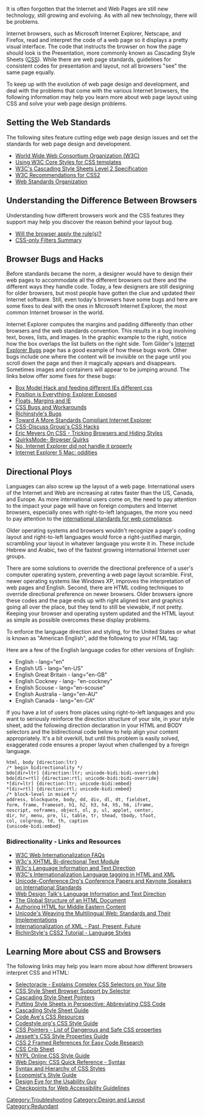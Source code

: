 It is often forgotten that the Internet and Web Pages are still new technology, still growing and evolving.  As with all new technology, there will be problems.

Internet browsers, such as Microsoft Internet Explorer, Netscape, and Firefox, read and interpret the code of a web page so it displays a pretty visual interface.  The code that instructs the browser on how the page should look is the Presentation, more commonly known as Cascading Style Sheets ([[CSS]]). While there are web page standards, guidelines for consistent codes for presentation and layout, not all browsers "see" the same page equally.

To keep up with the evolution of web page design and development, and deal with the problems that come with the various Internet browsers, the following information may help you learn more about web page layout using CSS and solve your web page design problems.

==Setting the Web Standards==
The following sites feature cutting edge web page design issues and set the standards for web page design and development.

* [http://www.w3c.org/ World Wide Web Consortium Organization (W3C)]
* [http://www.w3.org/StyleSheets/Core/ Using W3C Core Styles for CSS templates]
* [http://www.w3.org/tr/rec-css2/ W3C's Cascading Style Sheets Level 2 Specification]
* [http://www.w3.org/TR/rec-css2/ W3C Recommendations for CSS2]
* [http://www.webstandards.org/ Web Standards Organization]

==Understanding the Difference Between Browsers==
Understanding how different browsers work and the CSS features they support may help you discover the reason behind your layout bug.
* [http://centricle.com/ref/css/filters/ Will the browser apply the rule(s)?]
* [http://dithered.com/css_filters/css_only/ CSS-only Filters Summary]

==Browser Bugs and Hacks==
Before standards became the norm, a designer would have to design their web pages to accommodate all the different browsers out there and the different ways they handle code. Today, a few designers are still designing for older browsers, but most people have gotten the clue and updated their Internet software. Still, even today's browsers have some bugs and here are some fixes to deal with the ones in Microsoft Internet Explorer, the most common Internet browser in the world.

Internet Explorer computes the margins and padding differently than other browsers and the web standards convention. This results in a bug involving text, boxes, lists, and images. In the graphic example to the right, notice how the box overlaps the list bullets on the right side.  Tom Gilder's [http://tom.me.uk/2002/2/ie6css.html Internet Explorer Bugs] page has a good example of how these bugs work.  Other bugs include one where the content will be invisible on the page until you scroll down the page and then it magically appears and disappears. Sometimes images and containers will appear to be jumping around. The links below offer some fixes for these bugs:

* [http://www.communitymx.com/content/article.cfm?cid=E0989953B6F20B41 Box Model Hack and feeding different IEs different css] 
* [http://www.positioniseverything.net/explorer.html Position is Everything: Explorer Exposed]
* [http://www.positioniseverything.net/explorer/floatIndent.html Floats, Margins and IE]
* [http://css.nu/pointers/bugs.html CSS Bugs and Workarounds]
* [http://www.richinstyle.com/bugs/ Richinstyle's Bugs]
* [http://www.digital-web.com/features/feature_2003-02.shtml Toward A More Standards Compliant Internet Explorer]
* [http://css-discuss.incutio.com/?page=CssHack CSS-Discuss Group's CSS Hacks]
* [http://www.ericmeyeroncss.com/bonus/trick-hide.html Eric Meyers On CSS - Tricking Browsers and Hiding Styles]
* [http://www.quirksmode.org/ QuirksMode- Browser Quirks]
* [http://www.howtocreate.co.uk/wrongWithIE/ No, Internet Explorer did not handle it properly]
* [http://www.l-c-n.com/IE5tests/ Internet Explorer 5 Mac: oddities]

==Directional Ploys==
Languages can also screw up the layout of a web page.  International users of the Internet and Web are increasing at rates faster than the US, Canada, and Europe. As more international users come on, the need to pay attention to the impact your page will have on foreign computers and Internet browsers, especially ones with right-to-left languages, the more you need to pay attention to the [http://www.w3.org/TR/REC-html40/struct/dirlang.html international standards for web compliance].

Older operating systems and browsers wouldn't recognize a page's coding layout and right-to-left languages would force a right-justified margin, scrambling your layout in whatever language you wrote it in.  These include Hebrew and Arabic, two of the fastest growing international Internet user groups.

There are some solutions to override the directional preference of a user's computer operating system, preventing a web page layout scramble.  First, newer operating systems like Windows XP, improves the interpretation of web pages and English.  Second, there are HTML coding techniques to override directional preference on newer browsers.  Older browsers ignore these codes and the page ends up with right aligned text and graphics going all over the place, but they tend to still be viewable, if not pretty. Keeping your browser and operating system updated and the HTML layout as simple as possible overcomes these display problems.

To enforce the language direction and styling, for the United States or what is known as "American English", add the following to your HTML tag:
 
 <html dir="ltr" lang="en-US">

Here are a few of the English language codes for other versions of English:

* English - lang="en"
* English US - lang="en-US"
* English Great Britain - lang="en-GB"
* English Cockney - lang- "en-cockney"
* English Scouse - lang="en-scouse"
* English Australia - lang="en-AU"
* English Canada - lang="en-CA"

If you have a lot of users from places using right-to-left languages and you want to seriously reinforce the direction structure of your site, in your style sheet, add the following direction declaration in your HTML and BODY selectors and the bidirectional code below to help align your content appropriately. It's a bit overkill, but until this problem is easily solved, exaggerated code ensures a proper layout when challenged by a foreign language.

<pre>html, body {direction:ltr}
/* begin bidirectionality */
bdo[dir=ltr] {direction:ltr; unicode-bidi:bidi-override}
bdo[dir=rtl] {direction:rtl; unicode-bidi:bidi-override}
*[dir=ltr] {direction:ltr; unicode-bidi:embed}
*[dir=rtl] {direction:rtl; unicode-bidi:embed}
/* block-level in msie4 */
address, blockquote, body, dd, div, dl, dt, fieldset,
form, frame, frameset, h1, h2, h3, h4, h5, h6, iframe,
noscript, noframes, object, ol, p, ul, applet, center,
dir, hr, menu, pre, li, table, tr, thead, tbody, tfoot,
col, colgroup, td, th, caption
{unicode-bidi:embed}
</pre>

===Bidirectionality - Links and Resources===

* [http://www.w3.org/International/questions/ W3C Web Internationalization FAQs]
* [http://www.w3.org/TR/2002/WD-xhtml2-20020805/mod-bidi.html W3c's XHTML Bi-directional Text Module]
* [http://www.w3.org/TR/REC-html40/struct/dirlang.html W3c's Language Information and Text Direction]
* [http://www.w3.org/International/O-HTML-tags.html W3C's Internationalization Language tagging in HTML and XML]
* [http://www.unicode-conference.org/IUC-history.html Unicode-Conference.Org's Conference Papers and Keynote Speakers on International Standards]
* [http://www.webdesigntalk.net/html40/struct/dirlang.html Web Design Talk's Language Information and Text Direction]
* [http://jamesthornton.com/html/4.01/struct/global.html The Global Structure of an HTML Document]
* [http://www.microsoft.com/globaldev/handson/dev/Mideast.mspx Authoring HTML for Middle Eastern Content]
* [http://www.unicode.org/iuc/iuc20/a011.html Unicode's Weaving the Multilingual Web: Standards and Their Implementations]
* [http://www.idealliance.org/papers/dx_xml03/papers/03-06-02/03-06-02.html Internationalization of XML - Past, Present, Future]
* [http://www.richinstyle.com/guides/language2.html RichinStyle's CSS2 Tutorial - Language Styles]

==Learning More about CSS and Browsers==
The following links may help you learn more about how different browsers interpret CSS and HTML:

* [http://gallery.theopalgroup.com/selectoracle/ Selectoracle - Explains Complex CSS Selectors on Your Site]
* [http://archive.devx.com/projectcool/developer/reference/css_style.html CSS Style Sheet Browser Support by Selector]
* [http://css.nu/pointers/ Cascading Style Sheet Pointers]
* [http://wdvl.com/Authoring/Style/Sheets/Fonts/font.html Putting Style Sheets in Perspective: Abbreviating CSS Code]
* [http://www.blooberry.com/html/style/styleindex.htm Cascading Style Sheet Guide]
* [http://www.codeave.com/css/ Code Ave's CSS Resources]
* [http://www.codestyle.org/css/ Codestyle.org's CSS Style Guide]
* [http://www.css.nu/ CSS Pointers - List of Dangerous and Safe CSS properties]
* [http://www.jessett.com/web_sites/css/css_style_properties.shtml Jessett's CSS Style Properties Guide]
* [http://www.meyerweb.com/eric/css/references/css2ref.html CSS 2 Framed References for Easy Code Research ]
* [http://www.mezzoblue.com/css/cribsheet/ CSS Crib Sheet]
* [http://www.nypl.org/styleguide/css/ NYPL Online CSS Style Guide]
* [http://www.ssam03.com/webdesign/cssref.php Web Design: CSS Quick Reference - Syntax]
* [http://www.webreference.com/authoring/style/sheets/syntax.html Syntax and Hierarchy of CSS Styles]
* [http://www.economist.com/research/styleGuide/ Economist's Style Guide]
* [http://www.designbyfire.com/000094.html Design Eye for the Usability Guy]
* [http://www.w3.org/TR/WAI-WEBCONTENT/full-checklist.html Checkpoints for Web Accessibility Guidelines]

[[Category:Troubleshooting]]
[[Category:Design and Layout]]
[[Category:Redundant]]